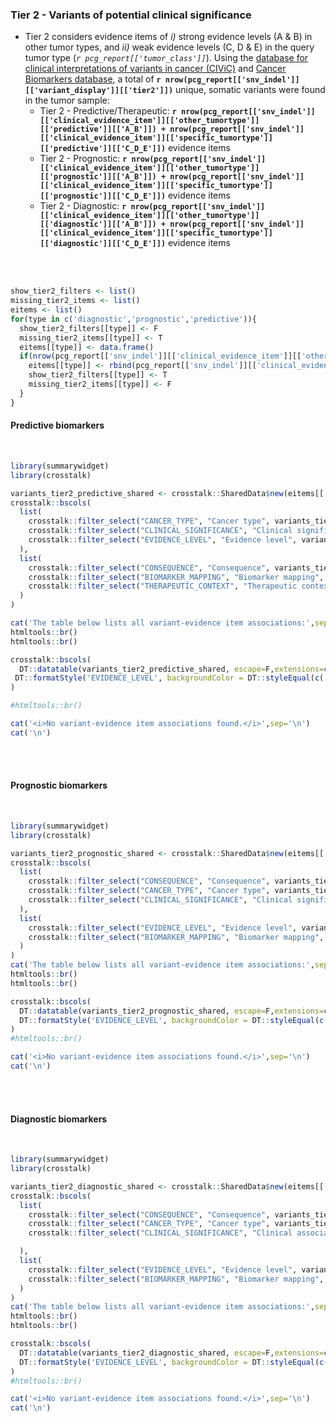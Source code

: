 
### Tier 2 - Variants of potential clinical significance {.tabset}

- Tier 2 considers evidence items of _i)_ strong evidence levels (A & B) in other tumor types, and _ii)_ weak evidence levels (C, D & E) in the query tumor type (_`r pcg_report[['tumor_class']]`_). Using the [database for clinical interpretations of variants in cancer (CIViC) ](https://civic.genome.wustl.edu/#/home) and [Cancer Biomarkers database](https://www.cancergenomeinterpreter.org/biomarkers), a total of __`r nrow(pcg_report[['snv_indel']][['variant_display']][['tier2']])`__ unique, somatic variants were found in the tumor sample:
    * Tier 2 - Predictive/Therapeutic: __`r nrow(pcg_report[['snv_indel']][['clinical_evidence_item']][['other_tumortype']][['predictive']][['A_B']]) + nrow(pcg_report[['snv_indel']][['clinical_evidence_item']][['specific_tumortype']][['predictive']][['C_D_E']])`__ evidence items
    * Tier 2 - Prognostic: __`r nrow(pcg_report[['snv_indel']][['clinical_evidence_item']][['other_tumortype']][['prognostic']][['A_B']]) + nrow(pcg_report[['snv_indel']][['clinical_evidence_item']][['specific_tumortype']][['prognostic']][['C_D_E']])`__ evidence items
    * Tier 2 - Diagnostic: __`r nrow(pcg_report[['snv_indel']][['clinical_evidence_item']][['other_tumortype']][['diagnostic']][['A_B']]) + nrow(pcg_report[['snv_indel']][['clinical_evidence_item']][['specific_tumortype']][['diagnostic']][['C_D_E']])`__ evidence items

<br><br>


```r

show_tier2_filters <- list()
missing_tier2_items <- list()
eitems <- list()
for(type in c('diagnostic','prognostic','predictive')){
  show_tier2_filters[[type]] <- F
  missing_tier2_items[[type]] <- T
  eitems[[type]] <- data.frame()
  if(nrow(pcg_report[['snv_indel']][['clinical_evidence_item']][['other_tumortype']][[type]][['A_B']]) > 0 | nrow(pcg_report[['snv_indel']][['clinical_evidence_item']][['specific_tumortype']][[type]][['C_D_E']]) > 0){
    eitems[[type]] <- rbind(pcg_report[['snv_indel']][['clinical_evidence_item']][['other_tumortype']][[type]][['A_B']], pcg_report[['snv_indel']][['clinical_evidence_item']][['specific_tumortype']][[type]][['C_D_E']])
    show_tier2_filters[[type]] <- T
    missing_tier2_items[[type]] <- F
  }
}

```


#### Predictive biomarkers

<br>

```r
library(summarywidget)
library(crosstalk)

variants_tier2_predictive_shared <- crosstalk::SharedData$new(eitems[['predictive']])
crosstalk::bscols(
  list(
    crosstalk::filter_select("CANCER_TYPE", "Cancer type", variants_tier2_predictive_shared, ~CANCER_TYPE),
    crosstalk::filter_select("CLINICAL_SIGNIFICANCE", "Clinical significance", variants_tier2_predictive_shared, ~CLINICAL_SIGNIFICANCE),
    crosstalk::filter_select("EVIDENCE_LEVEL", "Evidence level", variants_tier2_predictive_shared, ~EVIDENCE_LEVEL)
  ),
  list(
    crosstalk::filter_select("CONSEQUENCE", "Consequence", variants_tier2_predictive_shared, ~CONSEQUENCE),
    crosstalk::filter_select("BIOMARKER_MAPPING", "Biomarker mapping", variants_tier2_predictive_shared, ~BIOMARKER_MAPPING),
    crosstalk::filter_select("THERAPEUTIC_CONTEXT", "Therapeutic context", variants_tier2_predictive_shared, ~THERAPEUTIC_CONTEXT)
  )
)

cat('The table below lists all variant-evidence item associations:',sep='\n')
htmltools::br()
htmltools::br()

crosstalk::bscols(
  DT::datatable(variants_tier2_predictive_shared, escape=F,extensions=c("Buttons","Responsive"), width = "100%",options=list(buttons = c('csv','excel'),dom = 'Bfrtip')) %>%
 DT::formatStyle('EVIDENCE_LEVEL', backgroundColor = DT::styleEqual(c('A: Validated','A: FDA/NCCN/ELN guidelines','B: Clinical evidence','B1: Clinical evidence: late trials','B2: Clinical evidence: early trials','C: Case study','D: Preclinical evidence','E: Indirect evidence'), c("#009E73","#009E73","#56B4E9", "#56B4E9","#56B4E9","#0072B2","#E69F00", "#F0E442")))
)

#htmltools::br()

```

```r
cat('<i>No variant-evidence item associations found.</i>',sep='\n')
cat('\n')
```

<br><br>

#### Prognostic biomarkers

<br>

```r

library(summarywidget)
library(crosstalk)

variants_tier2_prognostic_shared <- crosstalk::SharedData$new(eitems[['prognostic']])
crosstalk::bscols(
  list(
    crosstalk::filter_select("CONSEQUENCE", "Consequence", variants_tier2_prognostic_shared, ~CONSEQUENCE),
    crosstalk::filter_select("CANCER_TYPE", "Cancer type", variants_tier2_prognostic_shared, ~CANCER_TYPE),
    crosstalk::filter_select("CLINICAL_SIGNIFICANCE", "Clinical significance", variants_tier2_prognostic_shared, ~CLINICAL_SIGNIFICANCE)
  ),
  list(
    crosstalk::filter_select("EVIDENCE_LEVEL", "Evidence level", variants_tier2_prognostic_shared, ~EVIDENCE_LEVEL),
    crosstalk::filter_select("BIOMARKER_MAPPING", "Biomarker mapping", variants_tier2_prognostic_shared, ~BIOMARKER_MAPPING)
  )
)
cat('The table below lists all variant-evidence item associations:',sep='\n')
htmltools::br()
htmltools::br()

crosstalk::bscols(
  DT::datatable(variants_tier2_prognostic_shared, escape=F,extensions=c("Buttons","Responsive"), width = "100%",options=list(buttons = c('csv','excel'),dom = 'Bfrtip')) %>%
  DT::formatStyle('EVIDENCE_LEVEL', backgroundColor = DT::styleEqual(c('A: Validated','A: FDA/NCCN/ELN guidelines','B: Clinical evidence','B1: Clinical evidence: late trials','B2: Clinical evidence: early trials','C: Case study','D: Preclinical evidence','E: Indirect evidence'), c("#009E73","#009E73","#56B4E9", "#56B4E9","#56B4E9","#0072B2","#E69F00", "#F0E442")))
)
#htmltools::br()

```

```r
cat('<i>No variant-evidence item associations found.</i>',sep='\n')
cat('\n')
```

<br><br>

#### Diagnostic biomarkers

<br>

```r

library(summarywidget)
library(crosstalk)

variants_tier2_diagnostic_shared <- crosstalk::SharedData$new(eitems[['diagnostic']])
crosstalk::bscols(
  list(
    crosstalk::filter_select("CONSEQUENCE", "Consequence", variants_tier2_diagnostic_shared, ~CONSEQUENCE),
    crosstalk::filter_select("CANCER_TYPE", "Cancer type", variants_tier2_diagnostic_shared, ~CANCER_TYPE),
    crosstalk::filter_select("CLINICAL_SIGNIFICANCE", "Clinical association", variants_tier2_diagnostic_shared, ~CLINICAL_SIGNIFICANCE)

  ),
  list(
    crosstalk::filter_select("EVIDENCE_LEVEL", "Evidence level", variants_tier2_diagnostic_shared, ~EVIDENCE_LEVEL),
    crosstalk::filter_select("BIOMARKER_MAPPING", "Biomarker mapping", variants_tier2_diagnostic_shared, ~BIOMARKER_MAPPING)
  )
)
cat('The table below lists all variant-evidence item associations:',sep='\n')
htmltools::br()
htmltools::br()

crosstalk::bscols(
  DT::datatable(variants_tier2_diagnostic_shared, escape=F,extensions=c("Buttons","Responsive"), width = "100%",options=list(buttons = c('csv','excel'),dom = 'Bfrtip')) %>%
  DT::formatStyle('EVIDENCE_LEVEL', backgroundColor = DT::styleEqual(c('A: Validated','A: FDA/NCCN/ELN guidelines','B: Clinical evidence','B1: Clinical evidence: late trials','B2: Clinical evidence: early trials','C: Case study','D: Preclinical evidence','E: Indirect evidence'), c("#009E73","#009E73","#56B4E9", "#56B4E9","#56B4E9","#0072B2","#E69F00", "#F0E442")))
)
#htmltools::br()

```

```r
cat('<i>No variant-evidence item associations found.</i>',sep='\n')
cat('\n')
```

<br><br>


